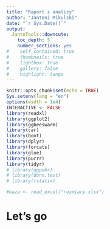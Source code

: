 ```yaml
---
title: "Raport z analizy"
author: "Jantoni Mikulski"
date: "`r Sys.Date()`"
output: 
  JantoTools::downcute:
    toc_depth: 5
    number_sections: yes
#    self_contained: true
#    thumbnails: true
#    lightbox: true
#    gallery: false
#    highlight: tango
---
```


```r
knitr::opts_chunk$set(echo = TRUE)
Sys.setenv(lang = "en")
options(width = 1e4)
INTERACTIVE <- FALSE
library(readxl)
library(ggplot2)
library(ggbeeswarm)
library(car)
library(boot)
library(dplyr)
library(forcats)
library(glue)
library(purrr)
library(tidyr)
# library(ggpubr)
# library(dunn.test)
# library(rstatix)

#baza <- read_excel("rozmiary.xlsx")
```

# Let's go

```r

```

